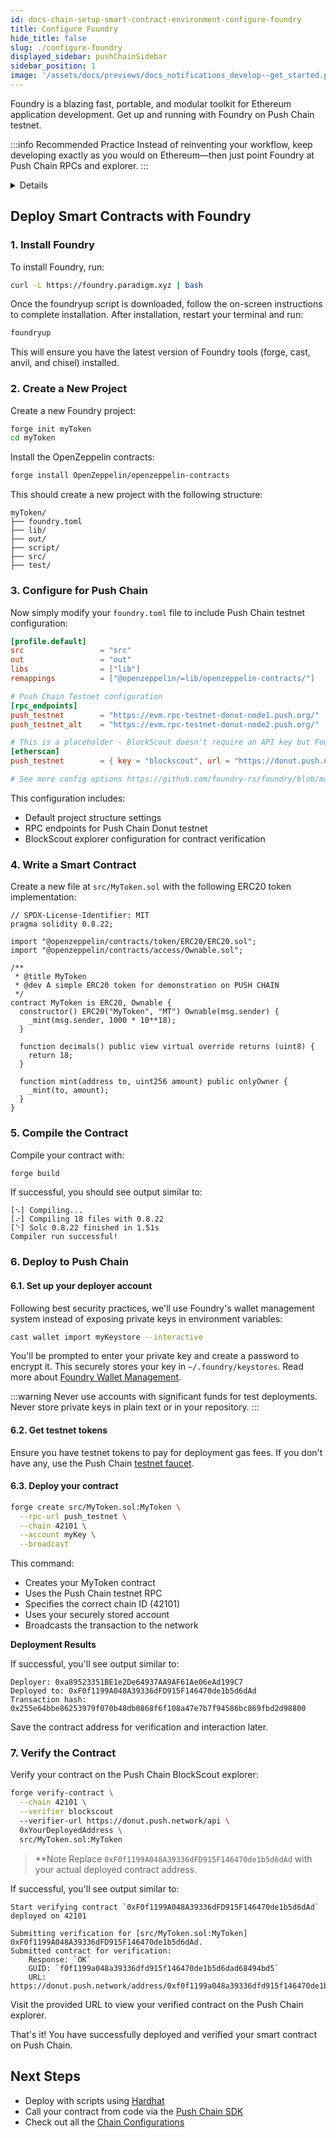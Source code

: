 ```yaml
---
id: docs-chain-setup-smart-contract-environment-configure-foundry
title: Configure Foundry
hide_title: false
slug: ./configure-foundry
displayed_sidebar: pushChainSidebar
sidebar_position: 1
image: '/assets/docs/previews/docs_notifications_develop--get_started.png'
---
```


<head>
  <title>{`Configure Foundry | Smart Contract Environment | Tooling | Setup | Push Chain Docs`}</title>
</head>


Foundry is a blazing fast, portable, and modular toolkit for Ethereum application development. Get up and running with Foundry on Push Chain testnet.

:::info Recommended Practice
Instead of reinventing your workflow, keep developing exactly as you would on Ethereum—then just point Foundry at Push Chain RPCs and explorer.
:::

<Details summary="Push Chain Specs">
  <PushChainSpecs />
</Details>

## Deploy Smart Contracts with Foundry

### 1. Install Foundry

To install Foundry, run:

```bash
curl -L https://foundry.paradigm.xyz | bash
```

Once the foundryup script is downloaded, follow the on-screen instructions to complete installation. After installation, restart your terminal and run:

```bash
foundryup
```

This will ensure you have the latest version of Foundry tools (forge, cast, anvil, and chisel) installed.

### 2. Create a New Project

Create a new Foundry project:

```bash
forge init myToken
cd myToken
```

Install the OpenZeppelin contracts:

```bash
forge install OpenZeppelin/openzeppelin-contracts
```

This should create a new project with the following structure:

```
myToken/
├── foundry.toml
├── lib/
├── out/
├── script/
├── src/
├── test/
```

### 3. Configure for Push Chain

Now simply modify your `foundry.toml` file to include Push Chain testnet configuration:

```toml
[profile.default]
src                 = "src"
out                 = "out"
libs                = ["lib"]
remappings          = ["@openzeppelin/=lib/openzeppelin-contracts/"]

# Push Chain Testnet configuration
[rpc_endpoints]
push_testnet        = "https://evm.rpc-testnet-donut-node1.push.org/"
push_testnet_alt    = "https://evm.rpc-testnet-donut-node2.push.org/"

# This is a placeholder - BlockScout doesn't require an API key but Foundry expects a key field
[etherscan]
push_testnet        = { key = "blockscout", url = "https://donut.push.network/api", chain = 42101 }

# See more config options https://github.com/foundry-rs/foundry/blob/master/crates/config/README.md#all-options
```

This configuration includes:

- Default project structure settings
- RPC endpoints for Push Chain Donut testnet
- BlockScout explorer configuration for contract verification

### 4. Write a Smart Contract

Create a new file at `src/MyToken.sol` with the following ERC20 token implementation:

```solidity
// SPDX-License-Identifier: MIT
pragma solidity 0.8.22;

import "@openzeppelin/contracts/token/ERC20/ERC20.sol";
import "@openzeppelin/contracts/access/Ownable.sol";

/**
 * @title MyToken
 * @dev A simple ERC20 token for demonstration on PUSH CHAIN
 */
contract MyToken is ERC20, Ownable {
  constructor() ERC20("MyToken", "MT") Ownable(msg.sender) {
    _mint(msg.sender, 1000 * 10**18);
  }

  function decimals() public view virtual override returns (uint8) {
    return 18;
  }

  function mint(address to, uint256 amount) public onlyOwner {
    _mint(to, amount);
  }
}
```

### 5. Compile the Contract

Compile your contract with:

```bash
forge build
```

If successful, you should see output similar to:

```
[⠢] Compiling...
[⠔] Compiling 18 files with 0.8.22
[⠑] Solc 0.8.22 finished in 1.51s
Compiler run successful!
```

### 6. Deploy to Push Chain

#### 6.1. Set up your deployer account

Following best security practices, we'll use Foundry's wallet management system instead of exposing private keys in environment variables:

```bash
cast wallet import myKeystore --interactive
```

You'll be prompted to enter your private key and create a password to encrypt it. This securely stores your key in `~/.foundry/keystores`.
Read more about [Foundry Wallet Management](https://getfoundry.sh/cast/reference/cast-wallet-import/).

:::warning
Never use accounts with significant funds for test deployments.
Never store private keys in plain text or in your repository.
:::

#### 6.2. Get testnet tokens

Ensure you have testnet tokens to pay for deployment gas fees. If you don't have any, use the Push Chain [testnet faucet](https://faucet.push.org/).

#### 6.3. Deploy your contract

```bash
forge create src/MyToken.sol:MyToken \
  --rpc-url push_testnet \
  --chain 42101 \
  --account myKey \
  --broadcast
```

This command:

- Creates your MyToken contract
- Uses the Push Chain testnet RPC
- Specifies the correct chain ID (42101)
- Uses your securely stored account
- Broadcasts the transaction to the network

**Deployment Results**

If successful, you'll see output similar to:

```
Deployer: 0xa89523351BE1e2De64937AA9AF61Ae06eAd199C7
Deployed to: 0xF0f1199A048A39336dFD915F146470de1b5d6dAd
Transaction hash: 0x255e64bbe86253979f070b48db0868f6f108a47e7b7f94586bc869fbd2d98800
```

Save the contract address for verification and interaction later.

### 7. Verify the Contract

Verify your contract on the Push Chain BlockScout explorer:

```bash
forge verify-contract \
  --chain 42101 \
  --verifier blockscout 
  --verifier-url https://donut.push.network/api \
  0xYourDeployedAddress \
  src/MyToken.sol:MyToken
```

> \*\*Note Replace `0xF0f1199A048A39336dFD915F146470de1b5d6dAd` with your actual deployed contract address.

If successful, you'll see output similar to:

```
Start verifying contract `0xF0f1199A048A39336dFD915F146470de1b5d6dAd` deployed on 42101

Submitting verification for [src/MyToken.sol:MyToken] 0xF0f1199A048A39336dFD915F146470de1b5d6dAd.
Submitted contract for verification:
	Response: `OK`
	GUID: `f0f1199a048a39336dfd915f146470de1b5d6dad68494bd5`
	URL: https://donut.push.network/address/0xf0f1199a048a39336dfd915f146470de1b5d6dad
```

Visit the provided URL to view your verified contract on the Push Chain explorer.

That's it! You have successfully deployed and verified your smart contract on Push Chain.

## Next Steps

- Deploy with scripts using [Hardhat](/docs/chain/setup/smart-contract-environment/configure-hardhat)
- Call your contract from code via the [Push Chain SDK](/docs/chain/build)
- Check out all the [Chain Configurations](/docs/chain/setup/chain-config/)